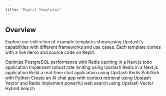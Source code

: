 ```yaml
---
title: "Replit Templates"
---
```


## Overview

Explore our collection of example templates showcasing Upstash's capabilities with different frameworks and use cases. Each template comes with a live demo and source code on Replit.

<CardGroup cols={2}>
  <Card
    title="Cached Postgres Queries"
    icon="database"
    href="#cached-postgres-queries"
  >
    Optimize PostgreSQL performance with Redis caching in a Next.js todo
    application
  </Card>
  <Card
    title="Rate Limiting Dashboard"
    icon="gauge-high"
    href="#rate-limiting-dashboard"
  >
    Implement robust rate limiting using Upstash Redis in a Next.js application
  </Card>
  <Card title="Real-time Chat" icon="messages" href="#real-time-chat">
    Build a real-time chat application using Upstash Redis Pub/Sub with Python
  </Card>
  <Card title="RAG Chat Application" icon="robot" href="#rag-chat-application">
    Create an AI chat app with context retrieval using Upstash Vector and Redis
  </Card>
  <Card title="Vector Search" icon="magnifying-glass" href="#vector-search">
    Implement powerful web search using Upstash Vector Hybrid Search
  </Card>
</CardGroup>
